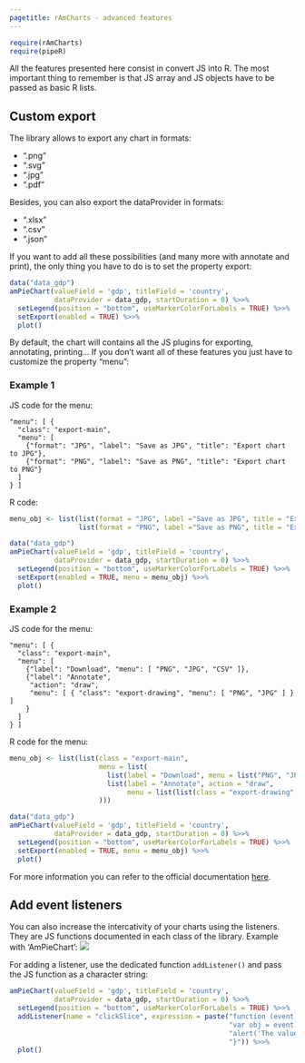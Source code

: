 ```yaml
---
pagetitle: rAmCharts - advanced features
---
```


```r
require(rAmCharts)
require(pipeR)
```

All the features presented here consist in convert JS into R. The most important thing to remember is that JS array and JS objects have to be passed as basic R lists.

## Custom export

The library allows to export any chart in formats:

- ".png"
- ".svg"
- ".jpg"
- ".pdf"

Besides, you can also export the dataProvider in formats:

- ".xlsx"
- ".csv"
- ".json"

If you want to add all these possibilities (and many more with annotate and print), the only thing you have to do is to set the property export:

```r
data("data_gdp")
amPieChart(valueField = 'gdp', titleField = 'country',
           dataProvider = data_gdp, startDuration = 0) %>>%
  setLegend(position = "bottom", useMarkerColorForLabels = TRUE) %>>%
  setExport(enabled = TRUE) %>>%
  plot()
```

By default, the chart will contains all the JS plugins for exporting, annotating, printing... If you don't want all of these features you just have to customize the property "menu":

### Example 1

JS code for the menu:

```javscript
"menu": [ {
  "class": "export-main",
  "menu": [
    {"format": "JPG", "label": "Save as JPG", "title": "Export chart to JPG"},
    {"format": "PNG", "label": "Save as PNG", "title": "Export chart to PNG"}
  ]
} ]
```

R code:
```r
menu_obj <- list(list(format = "JPG", label ="Save as JPG", title = "Export chart to JPG"), 
                 list(format = "PNG", label ="Save as PNG", title = "Export chart to PNG"))

data("data_gdp")
amPieChart(valueField = 'gdp', titleField = 'country',
           dataProvider = data_gdp, startDuration = 0) %>>%
  setLegend(position = "bottom", useMarkerColorForLabels = TRUE) %>>%
  setExport(enabled = TRUE, menu = menu_obj) %>>%
  plot()
```

### Example 2

JS code for the menu:

```javscript
"menu": [ {
  "class": "export-main",
  "menu": [
    {"label": "Download", "menu": [ "PNG", "JPG", "CSV" ]},
    {"label": "Annotate",
     "action": "draw",
     "menu": [ { "class": "export-drawing", "menu": [ "PNG", "JPG" ] } ]
    }
  ]
} ]
```

R code for the menu:
```r
menu_obj <- list(list(class = "export-main",
                      menu = list(
                        list(label = "Download", menu = list("PNG", "JPG", "CSV")),
                        list(label = "Annotate", action = "draw",
                             menu = list(list(class = "export-drawing", menu = list("PNG", "JPG"))))
                      )))

data("data_gdp")
amPieChart(valueField = 'gdp', titleField = 'country',
           dataProvider = data_gdp, startDuration = 0) %>>%
  setLegend(position = "bottom", useMarkerColorForLabels = TRUE) %>>%
  setExport(enabled = TRUE, menu = menu_obj) %>>%
  plot()
```

For more information you can refer to the official documentation <a href="./www/docs/export.html">here</a>.

## Add event listeners

You can also increase the intercativity of your charts using the listeners. They are JS functions documented in each class of the library. Example with 'AmPieChart':
![](./www/img/pie_listeners.png)

For adding a listener, use the dedicated function `addListener()` and pass the JS function as a character string:
```r
amPieChart(valueField = 'gdp', titleField = 'country',
           dataProvider = data_gdp, startDuration = 0) %>>%
  setLegend(position = "bottom", useMarkerColorForLabels = TRUE) %>>%
  addListener(name = "clickSlice", expression = paste("function (event) {",
                                                      "var obj = event.dataItem;",
                                                      "alert('The value is: ' + obj.value);",
                                                      "}")) %>>%
  plot()
```

[export]: ./www/docs/export.html